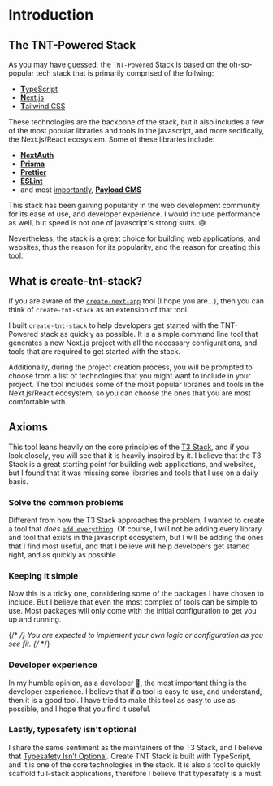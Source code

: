 # Introduction

## The TNT-Powered Stack

As you may have guessed, the `TNT-Powered` Stack is based on the oh-so-popular
tech stack that is primarily comprised of the follwing:

- [**T**ypeScript](https://www.typescriptlang.org/)
- [**N**ext.js](https://nextjs.org/)
- [**T**ailwind CSS](https://tailwindcss.com/)

These technologies are the backbone of the stack, but it also includes a few of
the most popular libraries and tools in the javascript, and more secifically,
the Next.js/React ecosystem. Some of these libraries include:

- [**NextAuth**](https://next-auth.js.org/)
- [**Prisma**](https://www.prisma.io/)
- [**Prettier**](https://prettier.io/)
- [**ESLint**](https://eslint.org/)
- and most [importantly](/docs/usage/payloadcms),
  [**Payload CMS**](https://payloadcms.com/)

This stack has been gaining popularity in the web development community for its
ease of use, and developer experience. I would include performance as well, but
speed is not one of javascript's strong suits. 😅

Nevertheless, the stack is a great choice for building web applications, and
websites, thus the reason for its popularity, and the reason for creating this
tool.

## What is create-tnt-stack?

If you are aware of the
[`create-next-app`](https://nextjs.org/docs/app/getting-started/installation)
tool (I hope you are...), then you can think of `create-tnt-stack` as an
extension of that tool.

I built `create-tnt-stack` to help developers get started with the TNT-Powered
stack as quickly as possible. It is a simple command line tool that generates a
new Next.js project with all the necessary configurations, and tools that are
required to get started with the stack.

Additionally, during the project creation process, you will be prompted to
choose from a list of technologies that you might want to include in your
project. The tool includes some of the most popular libraries and tools in the
Next.js/React ecosystem, so you can choose the ones that you are most
comfortable with.

## Axioms

This tool leans heavily on the core principles of the
[T3 Stack](https://create.t3.gg/), and if you look closely, you will see that it
is heavily inspired by it. I believe that the T3 Stack is a great starting point
for building web applications, and websites, but I found that it was missing
some libraries and tools that I use on a daily basis.

### Solve the common problems

Different from how the T3 Stack approaches the problem, I wanted to create a
tool that <i>does</i>
[`add everything`](https://create.t3.gg/en/introduction#solve-problems). Of
course, I will not be adding every library and tool that exists in the
javascript ecosystem, but I will be adding the ones that I find most useful, and
that I believe will help developers get started right, and as quickly as
possible.

### Keeping it simple

Now this is a tricky one, considering some of the packages I have chosen to
include. But I believe that even the most complex of tools can be simple to use.
Most packages will only come with the initial configuration to get you up and
running.

{/* <Callout type="info"> */} You are expected to implement your own logic or
configuration as you see fit. {/* </Callout> */}

### Developer experience

In my humble opinion, as a developer 🧂, the most important thing is the
developer experience. I believe that if a tool is easy to use, and understand,
then it is a good tool. I have tried to make this tool as easy to use as
possible, and I hope that you find it useful.

### Lastly, typesafety isn't optional

I share the same sentiment as the maintainers of the T3 Stack, and I believe
that
[Typesafety Isn’t Optional](https://create.t3.gg/en/introduction#typesafety-isnt-optional).
Create TNT Stack is built with TypeScript, and it is one of the core
technologies in the stack. It is also a tool to quickly scaffold full-stack
applications, therefore I believe that typesafety is a must.
